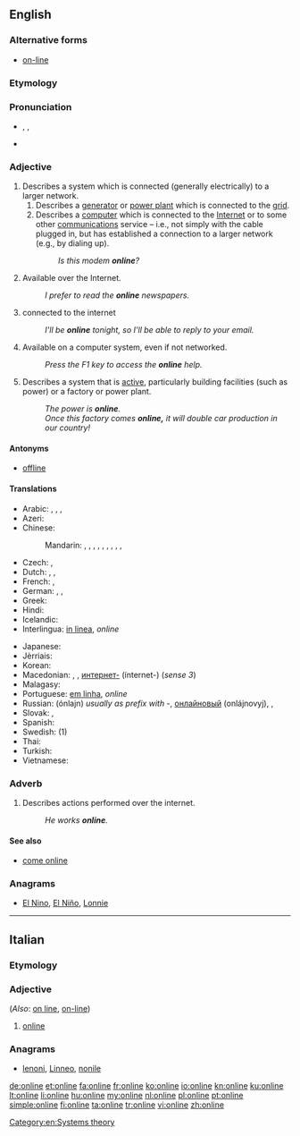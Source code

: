 {{also|on line}}
==English==
{{wikipedia}}

===Alternative forms===
* [[on-line]]

===Etymology===
{{compound|on|line}}

===Pronunciation===
* {{enPR|ŏn'līn"}}, {{IPA|/ˈɒnˌlaɪn/}}, {{X-SAMPA|/"Qn%laIn/}}
* {{audio|En-us-online.ogg|Audio (US)}}

===Adjective===
{{en-adj}}

# Describes a system which is connected (generally electrically) to a larger network.
## Describes a [[generator]] or [[power plant]] which is connected to the [[grid]].
## Describes a [[computer]] which is connected to the [[Internet]] or to some other [[communications]] service – i.e., not simply with the cable plugged in, but has established a connection to a larger network (e.g., by dialing up).
##: ''Is this modem '''online'''?''
# Available over the Internet.
#: ''I prefer to read the '''online''' newspapers.''
# connected to the internet
#: ''I'll be '''online''' tonight, so I'll be able to reply to your email.''
# Available on a computer system, even if not networked.
#: ''Press the F1 key to access the '''online''' help.''
# Describes a system that is [[active]], particularly building facilities (such as power) or a factory or power plant.
#: ''The power is '''online'''.''
#: ''Once this factory comes '''online,''' it will double car production in our country!''

====Antonyms====
* {{sense|connected to larger network}} [[offline]]

====Translations====
{{trans-top}}
* Arabic: {{t-|ar|متصل|tr=muttáSil}},  {{t-|ar|متواجد|tr=mutawaajid}},  {{t-|ar|على الإنترنت|tr=`ala l-'intarnat}},  {{t-|ar|أونلاين|tr='onlayn}}
* Azeri: {{t-|az|onlayn|xs=Azeri}}
* Chinese:
*: Mandarin: {{t|cmn|在線|sc=Hani}},  {{t|cmn|在线|tr=zàixiàn|sc=Hani}},  {{t|cmn|上網|sc=Hani}},  {{t|cmn|上网|tr=shàngwǎng|sc=Hani}},  {{t|cmn|聯機|sc=Hani}},  {{t|cmn|联机|tr=liánjī|sc=Hani}},  {{t|cmn|線上|sc=Hani}},  {{t|cmn|线上|tr=xiànshàng|sc=Hani}},  {{t|cmn|網上|sc=Hani}},  {{t|cmn|网上|tr=wǎngshàng|sc=Hani}}
* Czech: {{t-|cs|online}}, {{t-|cs|připojený}}
* Dutch: {{t+|nl|online}}, {{t+|nl|aangesloten}}, {{t+|nl|verbonden}}
* French: {{t+|fr|en ligne}},  {{t+|fr|online}}
* German: {{t+|de|eingeschaltet}}, {{t+|de|verbunden}}, {{t+|de|online}}
* Greek: {{t-|el|σε ροή|tr=se roí|sc=Grek}}
* Hindi: {{t-|hi|ऑनलाइन|tr=ŏnlā'in|xs=Hindi}}
* Icelandic: {{t|is|tengdur|m}}
* Interlingua: [[in linea]], ''online''
{{trans-mid}}
* Japanese: {{t+|ja|オンライン|tr=onrain}}
* Jèrriais: {{tø|roa-jer|en lîngne}}
* Korean: {{t+|ko|온라인|tr=onlain|sc=Hang}}
* Macedonian: {{t-|mk|на линија|tr=na línija}}, {{t-|mk|вклучен|tr=vklúčen}}, [[интернет]][[-]] (ínternet-) (''sense 3'')
* Malagasy: {{t-|mg|an-tserasera}}
* Portuguese: [[em linha]], ''online''
* Russian: {{t+|ru|онлайн}} (ónlajn) {{indeclinable}} ''usually as prefix with -'', [[онлайновый]] (onlájnovyj),  {{t-|ru|в сети|tr=v setí}},  {{t-|ru|в интернете|tr=v internéte}}
* Slovak: {{t-|sk|online}}, {{t-|sk|pripojený|m}}
* Spanish: {{t+|es|en línea}}
* Swedish: {{t-|sv|uppkopplad}} (1)
* Thai: {{t-|th|ออนไลน์|tr=on-lai}}
* Turkish: {{t+|tr|çevrimiçi}}
* Vietnamese: {{t+|vi|trực tuyến|xs=Vietnamese}}
{{trans-bottom}}

===Adverb===
{{en-adv}}

# Describes actions performed over the internet.
#: ''He works '''online'''.''

====See also====
* [[come online]]

===Anagrams===
* [[El Nino#English|El Nino]], [[El Niño#English|El Niño]], [[Lonnie#English|Lonnie]]

[[Category:en:Systems theory]]

----

==Italian==

===Etymology===
{{etyl|en|it}}

===Adjective===
{{head|it|adjective}} {{inv}} (''Also'': [[on line]], [[on-line]])

# [[#English|online]]

===Anagrams===
* [[lenoni#Italian|lenoni]], [[Linneo#Italian|Linneo]], [[nonile#Italian|nonile]]

[[de:online]]
[[et:online]]
[[fa:online]]
[[fr:online]]
[[ko:online]]
[[io:online]]
[[kn:online]]
[[ku:online]]
[[lt:online]]
[[li:online]]
[[hu:online]]
[[my:online]]
[[nl:online]]
[[pl:online]]
[[pt:online]]
[[simple:online]]
[[fi:online]]
[[ta:online]]
[[tr:online]]
[[vi:online]]
[[zh:online]]